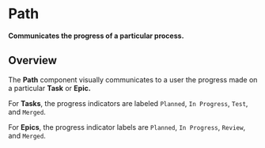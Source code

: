 
<Meta title="Components/Path/Docs" />


# Path

**Communicates the progress of a particular process.**

## Overview

The **Path** component visually communicates to a user the progress made on a particular **Task** or **Epic.**

For **Tasks**, the progress indicators are labeled `Planned`, `In Progress`, `Test`, and `Merged`.

<Canvas>
  <Story id="components-path-examples--task-path" />
</Canvas>


For **Epics**, the progress indicator labels are `Planned`, `In Progress`, `Review`, and `Merged`.
